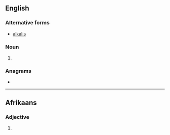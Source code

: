 ==English==

===Alternative forms===
* [[alkalis]]

===Noun===
{{head|en|noun form}}

# {{plural of|alkali|lang=en}}

===Anagrams===
* {{anagrams|en|a=aaeiklls|alkalise}}

----

==Afrikaans==

===Adjective===
{{af-adj||meer alkalies|mees alkaliese}}

# {{lb|af|chemistry}} {{l|en|alkaline}}